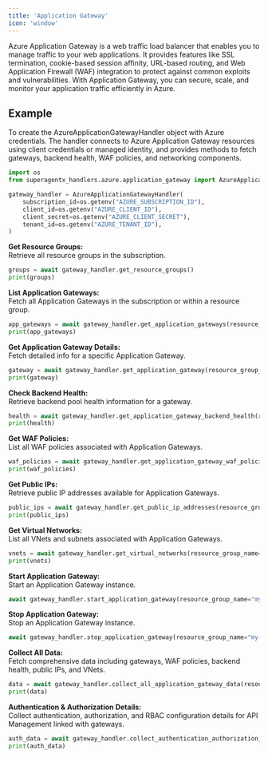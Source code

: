 ```yaml
---
title: 'Application Gateway'
icon: 'window'
---
```


Azure Application Gateway is a web traffic load balancer that enables you to manage traffic to your web applications. It provides features like SSL termination, cookie-based session affinity, URL-based routing, and Web Application Firewall (WAF) integration to protect against common exploits and vulnerabilities. With Application Gateway, you can secure, scale, and monitor your application traffic efficiently in Azure.

## Example

To create the AzureApplicationGatewayHandler object with Azure credentials. The handler connects to Azure Application Gateway resources using client credentials or managed identity, and provides methods to fetch gateways, backend health, WAF policies, and networking components.

```python
import os
from superagentx_handlers.azure.application_gateway import AzureApplicationGatewayHandler

gateway_handler = AzureApplicationGatewayHandler(
    subscription_id=os.getenv("AZURE_SUBSCRIPTION_ID"),
    client_id=os.getenv("AZURE_CLIENT_ID"),
    client_secret=os.getenv("AZURE_CLIENT_SECRET"),
    tenant_id=os.getenv("AZURE_TENANT_ID"),
)
```

**Get Resource Groups:** <br />
Retrieve all resource groups in the subscription.
```python
groups = await gateway_handler.get_resource_groups()
print(groups)
```

**List Application Gateways:** <br />
Fetch all Application Gateways in the subscription or within a resource group.
```python
app_gateways = await gateway_handler.get_application_gateways(resource_group_name="my-rg")
print(app_gateways)
```

**Get Application Gateway Details:** <br />
Fetch detailed info for a specific Application Gateway.
```python
gateway = await gateway_handler.get_application_gateway(resource_group_name="my-rg", gateway_name="my-gateway")
print(gateway)
```

**Check Backend Health:** <br />
Retrieve backend pool health information for a gateway.
```python
health = await gateway_handler.get_application_gateway_backend_health(resource_group_name="my-rg", gateway_name="my-gateway")
print(health)
```

**Get WAF Policies:** <br />
List all WAF policies associated with Application Gateways.
```python
waf_policies = await gateway_handler.get_application_gateway_waf_policies(resource_group_name="my-rg")
print(waf_policies)
```

**Get Public IPs:** <br />
Retrieve public IP addresses available for Application Gateways.
```python
public_ips = await gateway_handler.get_public_ip_addresses(resource_group_name="my-rg")
print(public_ips)
```

**Get Virtual Networks:** <br />
List all VNets and subnets associated with Application Gateways.
```python
vnets = await gateway_handler.get_virtual_networks(resource_group_name="my-rg")
print(vnets)
```

**Start Application Gateway:** <br />
Start an Application Gateway instance.
```python
await gateway_handler.start_application_gateway(resource_group_name="my-rg", gateway_name="my-gateway")
```

**Stop Application Gateway:** <br />
Stop an Application Gateway instance.
```python
await gateway_handler.stop_application_gateway(resource_group_name="my-rg", gateway_name="my-gateway")
```

**Collect All Data:** <br />
Fetch comprehensive data including gateways, WAF policies, backend health, public IPs, and VNets.
```python
data = await gateway_handler.collect_all_application_gateway_data(resource_group_name="my-rg")
print(data)
```

**Authentication & Authorization Details:** <br />
Collect authentication, authorization, and RBAC configuration details for API Management linked with gateways.
```python
auth_data = await gateway_handler.collect_authentication_authorization_details(resource_group_name="my-rg")
print(auth_data)
```